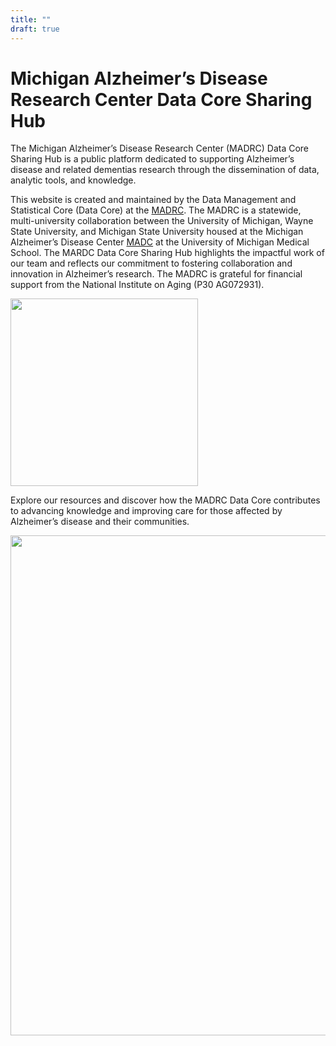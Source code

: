 ```yaml
---
title: ""
draft: true
---
```


# Michigan Alzheimer's Disease Research Center Data Core Sharing Hub

::: {.grid}

::: {.g-col-8}
The Michigan Alzheimer’s Disease Research Center (MADRC) Data Core Sharing Hub is a public platform dedicated to supporting Alzheimer’s disease and related dementias research through the dissemination of data, analytic tools, and knowledge.    

This website is created and maintained by the Data Management and Statistical Core (Data Core) at the [MADRC](https://medresearch.umich.edu/labs-departments/centers/madc/research). The MADRC is a statewide, multi-university collaboration between the University of Michigan, Wayne State University, and Michigan State University housed at the Michigan Alzheimer’s Disease Center [MADC](https://medresearch.umich.edu/labs-departments/centers/madc) at the University of Michigan Medical School. The MARDC Data Core Sharing Hub highlights the impactful work of our team and reflects our commitment to fostering collaboration and innovation in Alzheimer’s research. The MADRC is grateful for financial support from the National Institute on Aging (P30 AG072931).    
:::

::: {.g-col-4}
![](assets/images/madrc-logo-dark-text.png){fig-align="center" fig-alt="The Michigan Alzheimer's Disease Research Center logo" width=300}
:::

:::

Explore our resources and discover how the MADRC Data Core contributes to advancing knowledge and improving care for those affected by Alzheimer’s disease and their communities.

![](assets/images/horizontal_placeholder.jpg){fig-align="center" fig-alt="An interactive map of the Data Core Sharing Hub website" width=800}